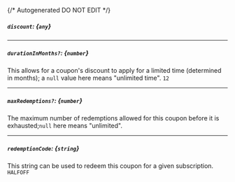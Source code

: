 {/* Autogenerated DO NOT EDIT  */}
##### `discount`: *{`any`}*

---
##### `durationInMonths?`: *{`number`}*
This allows for a coupon's discount to apply for a limited time (determined in months); a `null` value here means "unlimited time".
`12`

---
##### `maxRedemptions?`: *{`number`}*
The maximum number of redemptions allowed for this coupon before it is exhausted;`null` here means "unlimited".

---
##### `redemptionCode`: *{`string`}*
This string can be used to redeem this coupon for a given subscription.
`HALFOFF`

